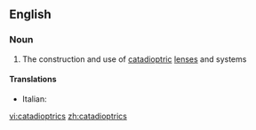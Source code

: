 ==English==

===Noun===
{{en-noun|-}}

# {{lb|en|optics}} The construction and use of [[catadioptric]] [[lens]]es and systems

====Translations====
{{trans-top|construction and use of catadioptric lenses and systems}}
* Italian: {{t|it|catadiottrica|f}}
{{trans-mid}}
{{trans-bottom}}

[[vi:catadioptrics]]
[[zh:catadioptrics]]